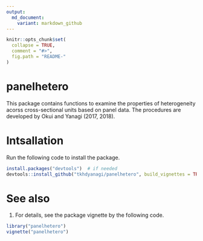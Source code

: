 ```yaml
---
output:
  md_document:
    variant: markdown_github
---
```


<!-- README.md is generated from README.Rmd. Please edit that file -->

```r
knitr::opts_chunk$set(
  collapse = TRUE,
  comment = "#>",
  fig.path = "README-"
)
```

# panelhetero

This package contains functions to examine the properties of heterogeneity acorss cross-sectional units based on panel data.
The procedures are developed by Okui and Yanagi (2017, 2018).


# Intsallation

Run the following code to install the package.

```r
install.packages("devtools")  # if needed
devtools::install_github("tkhdyanagi/panelhetero", build_vignettes = TRUE)
```

# See also

1. For details, see the package vignette by the following code.

```r
library("panelhetero")
vignette("panelhetero")
```

